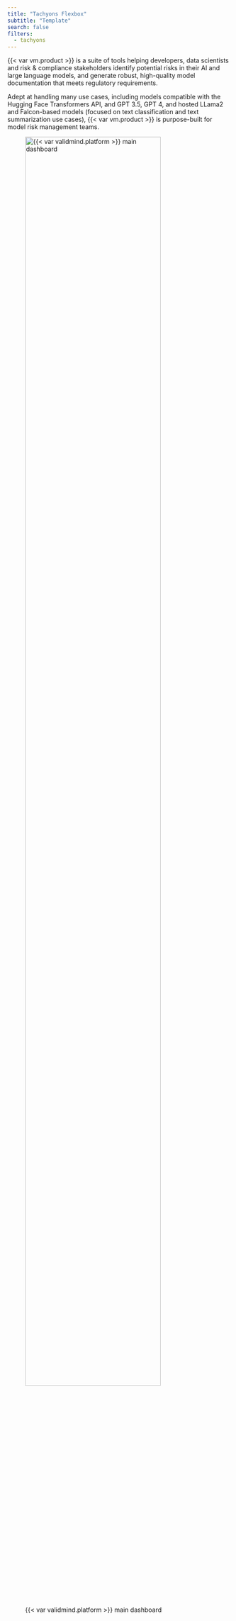 ```yaml
---
title: "Tachyons Flexbox"
subtitle: "Template"
search: false
filters:
  - tachyons
---
```


<!-- LAYOUT FOR 2 COLUMNS USING TACHYONS FLEXBOX: https://tachyons.io/docs/layout/flexbox/ -->

:::: {.flex .flex-wrap .justify-around}

::: {.w-50-ns}

{{< var vm.product >}} is a suite of tools helping developers, data scientists and risk & compliance stakeholders identify potential risks in their AI and large language models, and generate robust, high-quality model documentation that meets regulatory requirements. 

Adept at handling many use cases, including models compatible with the Hugging Face Transformers API, and GPT 3.5, GPT 4, and hosted LLama2 and Falcon-based models (focused on text classification and text summarization use cases), {{< var vm.product >}} is purpose-built for model risk management teams.

:::

::: {.w-40-ns}

![{{< var validmind.platform >}} main dashboard](/assets/img/validmind-demo-compact.png){width=85% fig-alt="An image showing the ValidMind Platform main dashboard"}

:::

::::